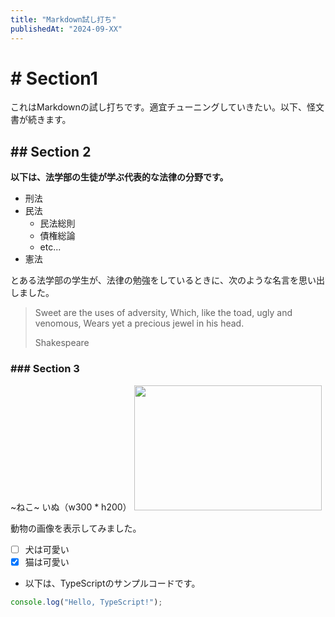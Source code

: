 ```yaml
---
title: "Markdown試し打ち"
publishedAt: "2024-09-XX"
---
```


# # Section1

これはMarkdownの試し打ちです。適宜チューニングしていきたい。以下、怪文書が続きます。

## ## Section 2

**以下は、法学部の生徒が学ぶ代表的な法律の分野です。**

- 刑法
- 民法
  - 民法総則
  - 債権総論
  - etc...
- 憲法

とある法学部の学生が、法律の勉強をしているときに、次のような名言を思い出しました。

> Sweet are the uses of adversity, Which, like the toad, ugly and venomous, Wears yet a precious jewel in his head.
>
> Shakespeare

### ### Section 3

~ねこ~ いぬ（w300 * h200）
<img width="300" height="200" src="https://images.dog.ceo/breeds/terrier-welsh/lucy.jpg" />  

動物の画像を表示してみました。
- [ ] 犬は可愛い
- [x] 猫は可愛い

- 以下は、TypeScriptのサンプルコードです。

```ts title="sample.ts"
console.log("Hello, TypeScript!");
```
